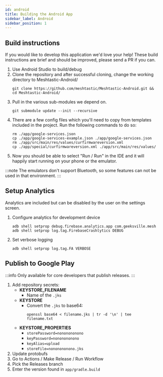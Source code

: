 ```yaml
---
id: android
title: Building the Android App
sidebar_label: Android
sidebar_position: 1
---
```


## Build instructions

If you would like to develop this application we'd love your help! These build instructions are brief and should be improved, please send a PR if you can.

1. Use Android Studio to build/debug
2. Clone the repository and after successful cloning, change the working directory to Meshtastic-Android/
   ```shell
   git clone https://github.com/meshtastic/Meshtastic-Android.git && cd Meshtastic-Android/
   ```
3. Pull in the various sub-modules we depend on.
   ```shell
   git submodule update --init --recursive
   ```
4. There are a few config files which you'll need to copy from templates included in the project. Run the following commands to do so:
   ```shell
   rm ./app/google-services.json
   cp ./app/google-services-example.json ./app/google-services.json
   rm ./app/src/main/res/values/curfirmwareversion.xml
   cp ./app/special/curfirmwareversion.xml ./app/src/main/res/values/
   ```
5. Now you should be able to select "Run / Run" in the IDE and it will happily start running on your phone or the emulator.

:::note
The emulators don't support Bluetooth, so some features can not be used in that environment.
:::

## Setup Analytics

Analytics are included but can be disabled by the user on the settings screen.

1. Configure analytics for development device

   ```shell
   adb shell setprop debug.firebase.analytics.app com.geeksville.mesh
   adb shell setprop log.tag.FirebaseCrashlytics DEBUG
   ```

2. Set verbose logging

   ```shell
   adb shell setprop log.tag.FA VERBOSE
   ```

## Publish to Google Play

:::info
Only available for core developers that publish releases.
:::

1. Add repository secrets:
   - **KEYSTORE_FILENAME**
     - Name of the `.jks`
   - **KEYSTORE**
     - Convert the `.jks` to base64:
       ```shell
       openssl base64 < filename.jks | tr -d '\n' | tee filename.txt
       ```
   - **KEYSTORE_PROPERTIES**
     - `storePassword=nononononono`
     - `keyPassword=nononononono`
     - `keyAlias=upload`
     - `storeFile=nononononono.jks`
2. Update protobufs
3. Go to Actions / Make Release / Run Workflow
4. Pick the Releases branch
5. Enter the version found in `app/gradle.build`
